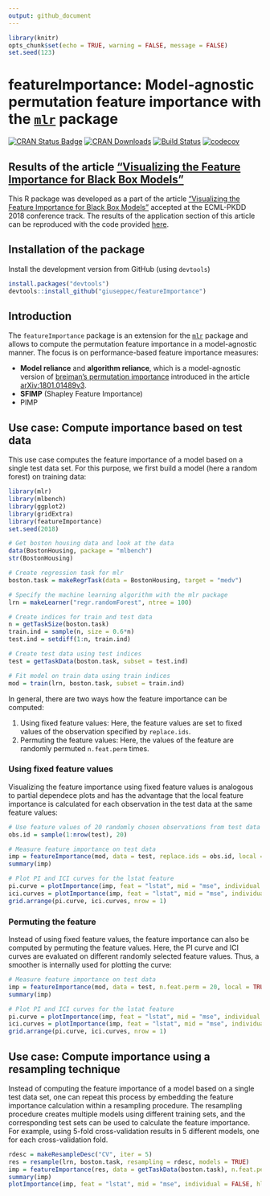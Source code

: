 ```yaml
---
output: github_document
---
```


```r
library(knitr)
opts_chunk$set(echo = TRUE, warning = FALSE, message = FALSE)
set.seed(123)
```

# featureImportance: Model-agnostic permutation feature importance with the [`mlr`](https://github.com/mlr-org/mlr) package

[![CRAN Status Badge](http://www.r-pkg.org/badges/version/featureImportance)](http://cran.r-project.org/web/packages/featureImportance)
[![CRAN Downloads](http://cranlogs.r-pkg.org/badges/featureImportance)](http://cran.rstudio.com/web/packages/featureImportance/index.html)
[![Build Status](https://travis-ci.org/giuseppec/featureImportance.svg?branch=master)](https://travis-ci.org/giuseppec/featureImportance)
[![codecov](https://codecov.io/gh/giuseppec/featureImportance/branch/master/graph/badge.svg?token=2w8ISxXGMc)](https://codecov.io/gh/giuseppec/featureImportance)

## Results of the article ["Visualizing the Feature Importance for Black Box Models"](https://arxiv.org/abs/1804.06620)

This R package was developed as a part of the article ["Visualizing the Feature Importance for Black Box Models"](https://arxiv.org/abs/1804.06620) accepted at the ECML-PKDD 2018 conference track.
The results of the application section of this article can be reproduced with the code provided [here](https://github.com/giuseppec/featureImportance/blob/master/ecml-demo/application_results.md).

## Installation of the package

Install the development version from GitHub (using `devtools`)

```r
install.packages("devtools")
devtools::install_github("giuseppec/featureImportance")
```

## Introduction

The `featureImportance` package is an extension for the [`mlr`](https://github.com/mlr-org/mlr) package and allows to compute the permutation feature importance in a model-agnostic manner.
The focus is on performance-based feature importance measures:

- **Model reliance** and **algorithm reliance**, which is a model-agnostic version of [breiman's permutation importance](https://www.stat.berkeley.edu/~breiman/randomforest2001.pdf) introduced in the article [arXiv:1801.01489v3](https://arxiv.org/abs/1801.01489).
- **SFIMP** (Shapley Feature Importance)
- PIMP

## Use case: Compute importance based on test data

This use case computes the feature importance of a model based on a single test data set.
For this purpose, we first build a model (here a random forest) on training data:

```r
library(mlr)
library(mlbench)
library(ggplot2)
library(gridExtra)
library(featureImportance)
set.seed(2018)

# Get boston housing data and look at the data
data(BostonHousing, package = "mlbench")
str(BostonHousing)

# Create regression task for mlr
boston.task = makeRegrTask(data = BostonHousing, target = "medv")

# Specify the machine learning algorithm with the mlr package
lrn = makeLearner("regr.randomForest", ntree = 100)

# Create indices for train and test data
n = getTaskSize(boston.task)
train.ind = sample(n, size = 0.6*n)
test.ind = setdiff(1:n, train.ind)

# Create test data using test indices
test = getTaskData(boston.task, subset = test.ind)

# Fit model on train data using train indices
mod = train(lrn, boston.task, subset = train.ind)
```

In general, there are two ways how the feature importance can be computed:

1. Using fixed feature values: Here, the feature values are set to fixed values of the observation specified by `replace.ids`.
2. Permuting the feature values: Here, the values of the feature are randomly permuted `n.feat.perm` times.

### Using fixed feature values

Visualizing the feature importance using fixed feature values is analogous to partial dependece plots and has the advantage that the local feature importance is calculated for each observation in the test data at the same feature values:

```r
# Use feature values of 20 randomly chosen observations from test data to plot the importance curves
obs.id = sample(1:nrow(test), 20)

# Measure feature importance on test data
imp = featureImportance(mod, data = test, replace.ids = obs.id, local = TRUE)
summary(imp)

# Plot PI and ICI curves for the lstat feature
pi.curve = plotImportance(imp, feat = "lstat", mid = "mse", individual = FALSE, hline = TRUE)
ici.curves = plotImportance(imp, feat = "lstat", mid = "mse", individual = TRUE, hline = FALSE)
grid.arrange(pi.curve, ici.curves, nrow = 1)
```

### Permuting the feature

Instead of using fixed feature values, the feature importance can also be computed by permuting the feature values. 
Here, the PI curve and ICI curves are evaluated on different randomly selected feature values.
Thus, a smoother is internally used for plotting the curve:

```r
# Measure feature importance on test data
imp = featureImportance(mod, data = test, n.feat.perm = 20, local = TRUE)
summary(imp)

# Plot PI and ICI curves for the lstat feature
pi.curve = plotImportance(imp, feat = "lstat", mid = "mse", individual = FALSE, hline = TRUE)
ici.curves = plotImportance(imp, feat = "lstat", mid = "mse", individual = TRUE, hline = FALSE)
grid.arrange(pi.curve, ici.curves, nrow = 1)
```

## Use case: Compute importance using a resampling technique

Instead of computing the feature importance of a model based on a single test data set, one can repeat this process by embedding the feature importance calculation within a resampling procedure.
The resampling procedure creates multiple models using different training sets, and the corresponding test sets can be used to calculate the feature importance.
For example, using 5-fold cross-validation results in 5 different models, one for each cross-validation fold.

```r
rdesc = makeResampleDesc("CV", iter = 5)
res = resample(lrn, boston.task, resampling = rdesc, models = TRUE)
imp = featureImportance(res, data = getTaskData(boston.task), n.feat.perm = 20, local = TRUE)
summary(imp)
plotImportance(imp, feat = "lstat", mid = "mse", individual = FALSE, hline = TRUE)
```
